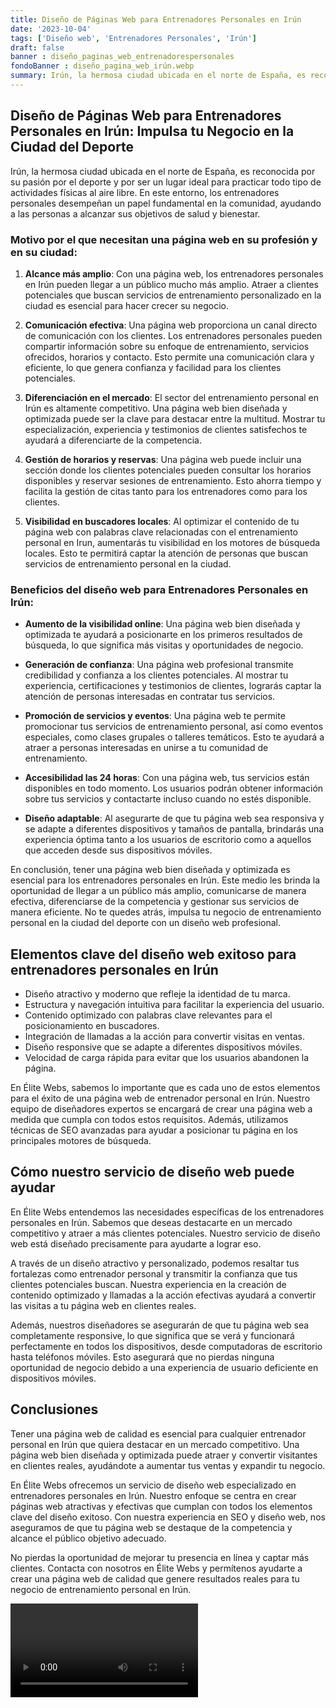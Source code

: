 ```yaml
---
title: Diseño de Páginas Web para Entrenadores Personales en Irún
date: '2023-10-04'
tags: ['Diseño web', 'Entrenadores Personales', 'Irún']
draft: false
banner : diseño_paginas_web_entrenadorespersonales
fondoBanner : diseño_pagina_web_irún.webp
summary: Irún, la hermosa ciudad ubicada en el norte de España, es reconocida por su pasión por el deporte y por ser un lugar ideal para practicar todo tipo de actividades físicas al aire libre. En este entorno, los entrenadores personales desempeñan un papel fundamental en la comunidad, ayudando a las personas a alcanzar sus objetivos de salud y bienestar.
---
```


## Diseño de Páginas Web para Entrenadores Personales en Irún: Impulsa tu Negocio en la Ciudad del Deporte

Irún, la hermosa ciudad ubicada en el norte de España, es reconocida por su pasión por el deporte y por ser un lugar ideal para practicar todo tipo de actividades físicas al aire libre. En este entorno, los entrenadores personales desempeñan un papel fundamental en la comunidad, ayudando a las personas a alcanzar sus objetivos de salud y bienestar.

### Motivo por el que necesitan una página web en su profesión y en su ciudad:

1. **Alcance más amplio**: Con una página web, los entrenadores personales en Irún pueden llegar a un público mucho más amplio. Atraer a clientes potenciales que buscan servicios de entrenamiento personalizado en la ciudad es esencial para hacer crecer su negocio.

2. **Comunicación efectiva**: Una página web proporciona un canal directo de comunicación con los clientes. Los entrenadores personales pueden compartir información sobre su enfoque de entrenamiento, servicios ofrecidos, horarios y contacto. Esto permite una comunicación clara y eficiente, lo que genera confianza y facilidad para los clientes potenciales.

3. **Diferenciación en el mercado**: El sector del entrenamiento personal en Irún es altamente competitivo. Una página web bien diseñada y optimizada puede ser la clave para destacar entre la multitud. Mostrar tu especialización, experiencia y testimonios de clientes satisfechos te ayudará a diferenciarte de la competencia.

4. **Gestión de horarios y reservas**: Una página web puede incluir una sección donde los clientes potenciales pueden consultar los horarios disponibles y reservar sesiones de entrenamiento. Esto ahorra tiempo y facilita la gestión de citas tanto para los entrenadores como para los clientes.

5. **Visibilidad en buscadores locales**: Al optimizar el contenido de tu página web con palabras clave relacionadas con el entrenamiento personal en Irun, aumentarás tu visibilidad en los motores de búsqueda locales. Esto te permitirá captar la atención de personas que buscan servicios de entrenamiento personal en la ciudad.

### Beneficios del diseño web para Entrenadores Personales en Irún:

- **Aumento de la visibilidad online**: Una página web bien diseñada y optimizada te ayudará a posicionarte en los primeros resultados de búsqueda, lo que significa más visitas y oportunidades de negocio.

- **Generación de confianza**: Una página web profesional transmite credibilidad y confianza a los clientes potenciales. Al mostrar tu experiencia, certificaciones y testimonios de clientes, lograrás captar la atención de personas interesadas en contratar tus servicios.

- **Promoción de servicios y eventos**: Una página web te permite promocionar tus servicios de entrenamiento personal, así como eventos especiales, como clases grupales o talleres temáticos. Esto te ayudará a atraer a personas interesadas en unirse a tu comunidad de entrenamiento.

- **Accesibilidad las 24 horas**: Con una página web, tus servicios están disponibles en todo momento. Los usuarios podrán obtener información sobre tus servicios y contactarte incluso cuando no estés disponible.

- **Diseño adaptable**: Al asegurarte de que tu página web sea responsiva y se adapte a diferentes dispositivos y tamaños de pantalla, brindarás una experiencia óptima tanto a los usuarios de escritorio como a aquellos que acceden desde sus dispositivos móviles.

En conclusión, tener una página web bien diseñada y optimizada es esencial para los entrenadores personales en Irún. Este medio les brinda la oportunidad de llegar a un público más amplio, comunicarse de manera efectiva, diferenciarse de la competencia y gestionar sus servicios de manera eficiente. No te quedes atrás, impulsa tu negocio de entrenamiento personal en la ciudad del deporte con un diseño web profesional.

<GifSeo />

<Cta />

## Elementos clave del diseño web exitoso para entrenadores personales en Irún

- Diseño atractivo y moderno que refleje la identidad de tu marca.
- Estructura y navegación intuitiva para facilitar la experiencia del usuario.
- Contenido optimizado con palabras clave relevantes para el posicionamiento en buscadores.
- Integración de llamadas a la acción para convertir visitas en ventas.
- Diseño responsive que se adapte a diferentes dispositivos móviles.
- Velocidad de carga rápida para evitar que los usuarios abandonen la página.

En Élite Webs, sabemos lo importante que es cada uno de estos elementos para el éxito de una página web de entrenador personal en Irún. Nuestro equipo de diseñadores expertos se encargará de crear una página web a medida que cumpla con todos estos requisitos. Además, utilizamos técnicas de SEO avanzadas para ayudar a posicionar tu página en los principales motores de búsqueda.

## Cómo nuestro servicio de diseño web puede ayudar

En Élite Webs entendemos las necesidades específicas de los entrenadores personales en Irún. Sabemos que deseas destacarte en un mercado competitivo y atraer a más clientes potenciales. Nuestro servicio de diseño web está diseñado precisamente para ayudarte a lograr eso.

A través de un diseño atractivo y personalizado, podemos resaltar tus fortalezas como entrenador personal y transmitir la confianza que tus clientes potenciales buscan. Nuestra experiencia en la creación de contenido optimizado y llamadas a la acción efectivas ayudará a convertir las visitas a tu página web en clientes reales.

Además, nuestros diseñadores se asegurarán de que tu página web sea completamente responsive, lo que significa que se verá y funcionará perfectamente en todos los dispositivos, desde computadoras de escritorio hasta teléfonos móviles. Esto asegurará que no pierdas ninguna oportunidad de negocio debido a una experiencia de usuario deficiente en dispositivos móviles.

## Conclusiones

Tener una página web de calidad es esencial para cualquier entrenador personal en Irún que quiera destacar en un mercado competitivo. Una página web bien diseñada y optimizada puede atraer y convertir visitantes en clientes reales, ayudándote a aumentar tus ventas y expandir tu negocio.

En Élite Webs ofrecemos un servicio de diseño web especializado en entrenadores personales en Irún. Nuestro enfoque se centra en crear páginas web atractivas y efectivas que cumplan con todos los elementos clave del diseño exitoso. Con nuestra experiencia en SEO y diseño web, nos aseguramos de que tu página web se destaque de la competencia y alcance el público objetivo adecuado.

No pierdas la oportunidad de mejorar tu presencia en línea y captar más clientes. Contacta con nosotros en Élite Webs y permítenos ayudarte a crear una página web de calidad que genere resultados reales para tu negocio de entrenamiento personal en Irún.

<Video />

<CtaBot job='Entrenadores Personales' city='Irún'/>

<Gmaps query='Irún+españa+maps' />